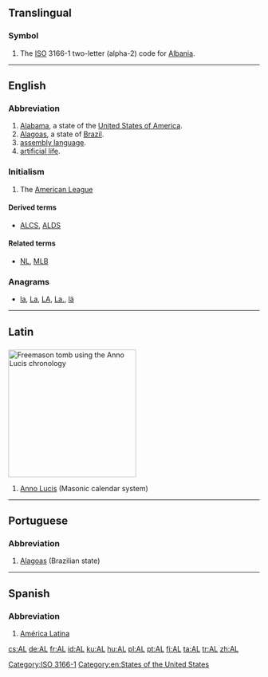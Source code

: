 {{also|Appendix:Variations of "al"}}
==Translingual==

===Symbol===
{{head|mul|symbol}}
# The [[ISO]] 3166-1 two-letter (alpha-2) code for [[Albania]].

[[Category:ISO 3166-1]]
----

==English==

===Abbreviation===
{{head|en|abbreviation}}

# [[Alabama]], a state of the [[United States of America]].
# [[Alagoas]], a state of [[Brazil]].
# [[assembly language]].
# [[artificial life]].

===Initialism===
{{head|en|initialism}}
# {{context|US|Canada|baseball|lang=en}} The [[American League]]

====Derived terms====
* {{sense|baseball}} [[ALCS]], [[ALDS]]

====Related terms====
* {{sense|baseball}} [[NL]], [[MLB]]

===Anagrams===
* [[la#English|la]], [[La#English|La]], [[LA#English|LA]], [[La.#English|La.]], [[lä#English|lä]]

[[Category:en:States of the United States]]

----

==Latin==

==={{abbreviation-old|la}}===
[[File:MasonryAL5916.JPG|thumb|256px|Freemason tomb using the Anno Lucis chronology]]
{{head|la}}

# [[Anno Lucis]] (Masonic calendar system)

----

==Portuguese==

===Abbreviation===
{{head|pt|abbreviation}}

# [[Alagoas]] (Brazilian state)

----

==Spanish==

===Abbreviation===
{{head|es|abbreviation}}

# [[América Latina]]

[[cs:AL]]
[[de:AL]]
[[fr:AL]]
[[id:AL]]
[[ku:AL]]
[[hu:AL]]
[[pl:AL]]
[[pt:AL]]
[[fi:AL]]
[[ta:AL]]
[[tr:AL]]
[[zh:AL]]